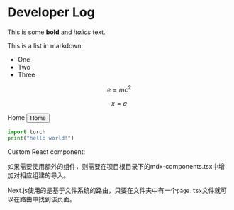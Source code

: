 
# Developer Log

This is some **bold** and _italics_ text.

This is a list in markdown:

- One
- Two
- Three

$$
  e=mc^2
$$

$$
x=a
$$

<Link href="/">Home</Link>
<Button href="/" variant="contained">
  Home
</Button>

```python
import torch
print("hello world!")
```

Custom React component:

如果需要使用额外的组件，则需要在项目根目录下的mdx-components.tsx中增加对相应组建的导入。

Next.js使用的是基于文件系统的路由，只要在文件夹中有一个`page.tsx`文件就可以在路由中找到该页面。
